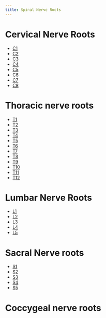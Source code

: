 ```yaml
---
title: Spinal Nerve Roots
---
```


<!--

to read:

- @blumenfeldNeuroanatomyClinicalCases2022 ch8 Spinal nerve roots

In progress:



done:


-->


# Cervical Nerve Roots

- [C1]({{ ref_nerve_root.c1 }})
- [C2]({{ ref_nerve_root.c2 }})
- [C3]({{ ref_nerve_root.c3 }})
- [C4]({{ ref_nerve_root.c4 }})
- [C5]({{ ref_nerve_root.c5 }})
- [C6]({{ ref_nerve_root.c6 }})
- [C7]({{ ref_nerve_root.c7 }})
- [C8]({{ ref_nerve_root.c8 }})

# Thoracic nerve roots

- [T1]({{ ref_nerve_root.t1 }})
- [T2]({{ ref_nerve_root.t2 }})
- [T3]({{ ref_nerve_root.t3 }})
- [T4]({{ ref_nerve_root.t4 }})
- [T5]({{ ref_nerve_root.t5 }})
- [T6]({{ ref_nerve_root.t6 }})
- [T7]({{ ref_nerve_root.t7 }})
- [T8]({{ ref_nerve_root.t8 }})
- [T9]({{ ref_nerve_root.t9 }})
- [T10]({{ ref_nerve_root.t10 }})
- [T11]({{ ref_nerve_root.t11 }})
- [T12]({{ ref_nerve_root.t12 }})

# Lumbar Nerve Roots

- [L1]({{ ref_nerve_root.l1 }})
- [L2]({{ ref_nerve_root.l2 }})
- [L3]({{ ref_nerve_root.l3 }})
- [L4]({{ ref_nerve_root.l4 }})
- [L5]({{ ref_nerve_root.l5 }})

# Sacral Nerve roots

- [S1]({{ ref_nerve_root.s1 }})
- [S2]({{ ref_nerve_root.s2 }})
- [S3]({{ ref_nerve_root.s3 }})
- [S4]({{ ref_nerve_root.s4 }})
- [S5]({{ ref_nerve_root.s5 }})

# Coccygeal nerve roots